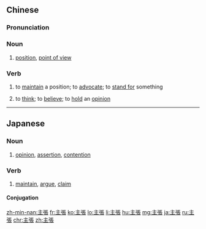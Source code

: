 {{also|主张}}
==Chinese==
{{zh-forms|s=主张}}

===Pronunciation===
{{zh-pron
|m=zhǔzhāng
|c=zyu2 zoeng1
|h=pfs=chú-chông
|mn=qz,tw,xm:chú-tiuⁿ/zz:chú-tioⁿ/qz,xm:chú-tiong/zz:chú-tiang
|cat=n,v
}}

===Noun===
{{zh-noun}}

# [[position]], [[point of view]]
#: {{zh-x|你 怎麼 沒有 一點 主張？|Why don't you seem to have any '''point of view'''?}}

===Verb===
{{zh-verb}}

# to [[maintain]] a position; to [[advocate]]; to [[stand for]] something
# {{lb|zh|Min Nan}} to [[think]]; to [[believe]]; to [[hold]] an [[opinion]]

{{zh-cat|Elementary}}

----

==Japanese==
{{ja-kanjitab|しゅ|ちょう|yomi=on}}

===Noun===
{{ja-noun|しゅちょう}}

# [[opinion]], [[assertion]], [[contention]]
#: {{ja-usex|その'''主張'''には一理ある。|その '''しゅちょう''' に は いちり ある。|You have a point there.}}

===Verb===
{{ja-verb-suru|しゅちょう}}

# [[maintain]], [[argue]], [[claim]]

====Conjugation====
{{ja-suru|しゅちょう}}

[[zh-min-nan:主張]]
[[fr:主張]]
[[ko:主張]]
[[lo:主張]]
[[li:主張]]
[[hu:主張]]
[[mg:主張]]
[[ja:主張]]
[[ru:主張]]
[[chr:主張]]
[[zh:主張]]